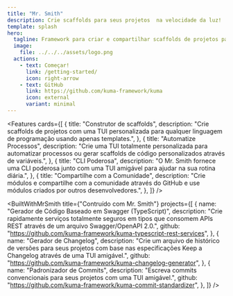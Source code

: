 ```yaml
---
title: "Mr. Smith"
description: Crie scaffolds para seus projetos  na velocidade da luz!
template: splash
hero:
  tagline: Framework para criar e compartilhar scaffolds de projetos para qualquer linguagem de programação com uma TUI intuitiva sem precisar de muito esforço!
  image:
    file: ../../../assets/logo.png
  actions:
    - text: Começar!
      link: /getting-started/
      icon: right-arrow
    - text: GitHub
      link: https://github.com/kuma-framework/kuma
      icon: external
      variant: minimal
---
```



<Features
  cards={[
    {
      title: "Construtor de scaffolds",
      description:
        "Crie scaffolds de projetos com uma TUI personalizada para qualquer linguagem de programação usando apenas templates.",
    },
    {
      title: "Automatize Processos",
      description:
        "Crie uma TUI totalmente personalizada para automatizar processos ou gerar scaffolds de código personalizados através de variáveis.",
    },
    {
      title: "CLI Poderosa",
      description:
        "O Mr. Smith fornece uma CLI poderosa junto com uma TUI amigável para ajudar na sua rotina diária.",
    },
    {
      title: "Compartilhe com a Comunidade",
      description:
        "Crie módulos e compartilhe com a comunidade através do GitHub e use módulos criados por outros desenvolvedores.",
    },
  ]}
/>

<BuiltWithMrSmith
  title={"Contruído com Mr. Smith"}
  projects={[
    {
      name: "Gerador de Código Baseado em Swagger (TypeScript)",
      description:
        "Crie rapidamente serviços totalmente seguros em tipos que consomem APIs REST através de um arquivo Swagger/OpenAPI 2.0.",
      github: "https://github.com/kuma-framework/kuma-typescript-rest-services",
    },
    {
      name: "Gerador de Changelog",
      description:
        "Crie um arquivo de histórico de versões para seus projetos com base nas especificações Keep a Changelog através de uma TUI amigável.",
      github: "https://github.com/kuma-framework/kuma-changelog-generator",
    },
    {
      name: "Padronizador de Commits",
      description:
        "Escreva commits convencionais para seus projetos com uma TUI amigável.",
      github: "https://github.com/kuma-framework/kuma-commit-standardizer",
    },
  ]}
/>